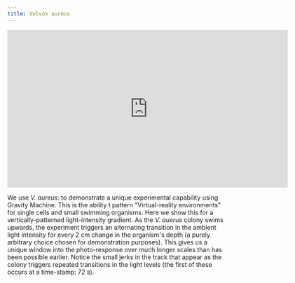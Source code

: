 ```yaml
---
title: Volvox aureus
---
```


<iframe src="https://player.vimeo.com/video/448190303" width="640" height="360" frameborder="0" allow="autoplay; fullscreen" allowfullscreen></iframe>

We use *V. aureus:* to demonstrate a unique experimental capability using Gravity Machine. This is the ability t pattern "Virtual-reality environments" for single cells and small swimming organisms. Here we show this for a vertically-patterned light-intensity gradient. As the *V. auerus* colony swims upwards, the experiment triggers an alternating transition in the ambient light intensity for every 2 cm change in the organism's depth (a purely arbitrary choice chosen for demonstration purposes). This gives us a unique window into the photo-response over much longer scales than has been possible earlier. Notice the small jerks in the track that appear as the colony triggers repeated transitions in the light levels (the first of these occurs at a time-stamp: 72 s). 
